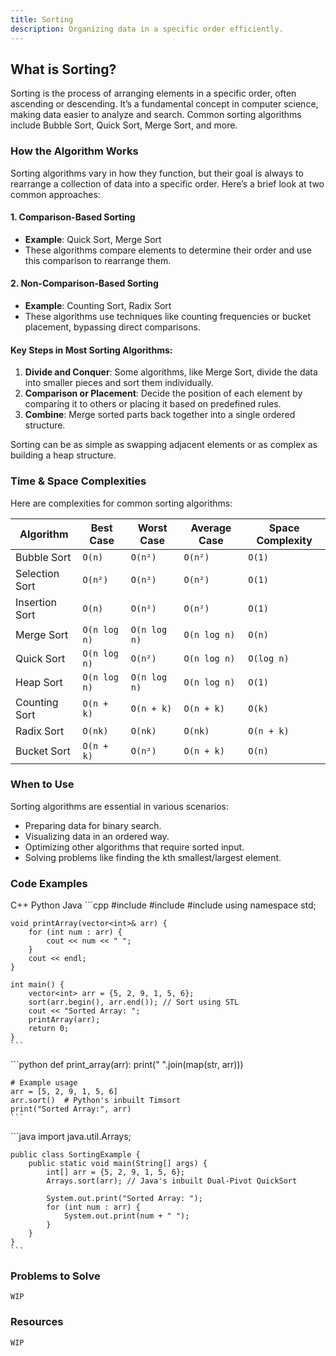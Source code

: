 ```yaml
---
title: Sorting
description: Organizing data in a specific order efficiently.
---
```


## <HoverUnderline>What is Sorting?</HoverUnderline>

Sorting is the process of arranging elements in a specific order, often ascending or descending. It’s a fundamental concept in computer science, making data easier to analyze and search. Common sorting algorithms include Bubble Sort, Quick Sort, Merge Sort, and more.

### <HoverUnderline>How the Algorithm Works</HoverUnderline>

Sorting algorithms vary in how they function, but their goal is always to rearrange a collection of data into a specific order. Here’s a brief look at two common approaches:

#### 1. Comparison-Based Sorting
- **Example**: Quick Sort, Merge Sort
- These algorithms compare elements to determine their order and use this comparison to rearrange them.

#### 2. Non-Comparison-Based Sorting
- **Example**: Counting Sort, Radix Sort
- These algorithms use techniques like counting frequencies or bucket placement, bypassing direct comparisons.

#### <HoverUnderline>Key Steps in Most Sorting Algorithms:</HoverUnderline>
1. **Divide and Conquer**: Some algorithms, like Merge Sort, divide the data into smaller pieces and sort them individually.
2. **Comparison or Placement**: Decide the position of each element by comparing it to others or placing it based on predefined rules.
3. **Combine**: Merge sorted parts back together into a single ordered structure.

Sorting can be as simple as swapping adjacent elements or as complex as building a heap structure.

### <HoverUnderline>Time & Space Complexities</HoverUnderline>

Here are complexities for common sorting algorithms:

| Algorithm         | Best Case     | Worst Case    | Average Case  | Space Complexity |
|-------------------|-----------------------|---------------|---------------|---------------|
| Bubble Sort       | `O(n)`          | `O(n²)`         | `O(n²)`         | `O(1)`             |
| Selection Sort    | `O(n²)`         | `O(n²)`         | `O(n²)`         | `O(1)`             |
| Insertion Sort    | `O(n)`          | `O(n²)`         | `O(n²)`         | `O(1)`             |
| Merge Sort        | `O(n log n)`    | `O(n log n)`    | `O(n log n)`    | `O(n)`             |
| Quick Sort        | `O(n log n)`    | `O(n²)`         | `O(n log n)`    | `O(log n)`         |
| Heap Sort         | `O(n log n)`    | `O(n log n)`    | `O(n log n)`    | `O(1)`             |
| Counting Sort     | `O(n + k)`      | `O(n + k)`      | `O(n + k)`      | `O(k)`             |
| Radix Sort        | `O(nk)`         | `O(nk)`         | `O(nk)`         | `O(n + k)`         |
| Bucket Sort       | `O(n + k)`      | `O(n²)`         | `O(n + k)`      | `O(n)`             |

### <HoverUnderline>When to Use</HoverUnderline>

Sorting algorithms are essential in various scenarios:
- Preparing data for binary search.
- Visualizing data in an ordered way.
- Optimizing other algorithms that require sorted input.
- Solving problems like finding the kth smallest/largest element.

### <HoverUnderline>Code Examples</HoverUnderline>

<Tabs defaultValue="python" className="pt-5 pb-1">
  <TabsList>
    <TabsTrigger value="cpp">C++</TabsTrigger>
    <TabsTrigger value="python">Python</TabsTrigger>
    <TabsTrigger value="java">Java</TabsTrigger>
  </TabsList>

  <TabsContent value="cpp">
    ```cpp
    #include <iostream>
    #include <vector>
    #include <algorithm>
    using namespace std;

    void printArray(vector<int>& arr) {
        for (int num : arr) {
            cout << num << " ";
        }
        cout << endl;
    }

    int main() {
        vector<int> arr = {5, 2, 9, 1, 5, 6};
        sort(arr.begin(), arr.end()); // Sort using STL
        cout << "Sorted Array: ";
        printArray(arr);
        return 0;
    }
    ```
  </TabsContent>

  <TabsContent value="python">
    ```python
    def print_array(arr):
        print(" ".join(map(str, arr)))

    # Example usage
    arr = [5, 2, 9, 1, 5, 6]
    arr.sort()  # Python's inbuilt Timsort
    print("Sorted Array:", arr)
    ```
  </TabsContent>

  <TabsContent value="java">
    ```java
    import java.util.Arrays;

    public class SortingExample {
        public static void main(String[] args) {
            int[] arr = {5, 2, 9, 1, 5, 6};
            Arrays.sort(arr); // Java's inbuilt Dual-Pivot QuickSort

            System.out.print("Sorted Array: ");
            for (int num : arr) {
                System.out.print(num + " ");
            }
        }
    }
    ```
  </TabsContent>
</Tabs>

### <HoverUnderline>Problems to Solve</HoverUnderline>

`WIP`

### <HoverUnderline>Resources</HoverUnderline>

`WIP`